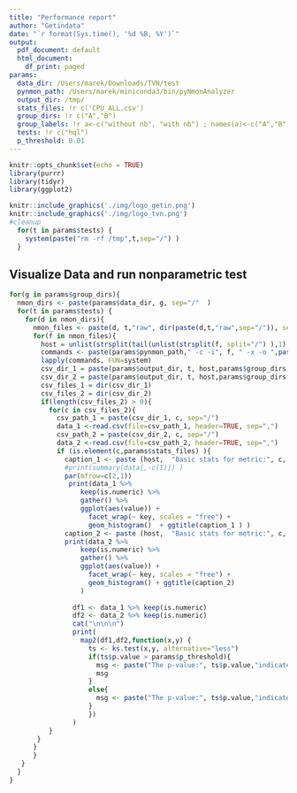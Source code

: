 ```yaml
---
title: "Performance report"
author: "Getindata"
date: "`r format(Sys.time(), '%d %B, %Y')`"
output:
  pdf_document: default
  html_document:
    df_print: paged
params:
  data_dir: /Users/marek/Downloads/TVN/test
  pynmon_path: /Users/marek/miniconda3/bin/pyNmonAnalyzer
  output_dir: /tmp/
  stats_files: !r c('CPU_ALL.csv')
  group_dirs: !r c("A","B")
  group_labels: !r a<-c("without nb", "with nb") ; names(a)<-c("A","B"); a
  tests: !r c("hql")
  p_threshold: 0.01
---
```


```r
knitr::opts_chunk$set(echo = TRUE)
library(purrr)
library(tidyr)
library(ggplot2)
```

```r
knitr::include_graphics('./img/logo_getin.png')
knitr::include_graphics('./img/logo_tvn.png')
#cleanup
  for(t in params$tests) {
    system(paste("rm -rf /tmp",t,sep="/") )
  }
```
\pagebreak
## Visualize Data and run nonparametric test


```r
for(g in params$group_dirs){
  nmon_dirs <- paste(params$data_dir, g, sep="/"  )
  for(t in params$tests) {
    for(d in nmon_dirs){
      nmon_files <- paste(d, t,"raw", dir(paste(d,t,"raw",sep="/")), sep="/")
      for(f in nmon_files){
        host = unlist(strsplit(tail(unlist(strsplit(f, split="/") ),1), split="_" ))[1]
        commands <- paste(params$pynmon_path," -c -i", f, " -x -o ",paste(params$output_dir, t, host, g, sep="/"), sep="")
        lapply(commands, FUN=system)
        csv_dir_1 = paste(params$output_dir, t, host,params$group_dirs[1] ,"csv", sep="/")
        csv_dir_2 = paste(params$output_dir, t, host,params$group_dirs[2] ,"csv", sep="/")
        csv_files_1 = dir(csv_dir_1)
        csv_files_2 = dir(csv_dir_2)
        if(length(csv_files_2) > 0){
          for(c in csv_files_2){
            csv_path_1 = paste(csv_dir_1, c, sep="/")
            data_1 <-read.csv(file=csv_path_1, header=TRUE, sep=",")
            csv_path_2 = paste(csv_dir_2, c, sep="/")
            data_2 <-read.csv(file=csv_path_2, header=TRUE, sep=",")
            if (is.element(c,params$stats_files) ){
              caption_1 <- paste (host,  "Basic stats for metric:", c, params$group_labels[1])
              #print(summary(data[,-c(1)]) )
              par(mfrow=c(2,1))
               print(data_1 %>%
                  keep(is.numeric) %>% 
                  gather() %>% 
                  ggplot(aes(value)) +
                    facet_wrap(~ key, scales = "free") +
                    geom_histogram()  + ggtitle(caption_1 ) )
              caption_2 <- paste (host,  "Basic stats for metric:", c, params$group_labels[2]) 
              print(data_2 %>%
                  keep(is.numeric) %>% 
                  gather() %>% 
                  ggplot(aes(value)) +
                    facet_wrap(~ key, scales = "free") +
                    geom_histogram() + ggtitle(caption_2)
                  )
              
                df1 <- data_1 %>% keep(is.numeric)
                df2 <- data_2 %>% keep(is.numeric)
                cat("\n\n\n")
                print(
                  map2(df1,df2,function(x,y) {
                    ts <- ks.test(x,y, alternative="less")
                    if(ts$p.value > params$p_threshold){
                      msg <- paste("The p-value:", ts$p.value,"indicates there IS NO difference between two conditions(",params$p_threshold,")")
                      msg
                    }
                    else{
                      msg <- paste("The p-value:", ts$p.value,"indicates there IS A difference between two conditions(",params$p_threshold,")")
                    }
                    })
                )
          }
       }
      }
      }
   }
  }
}
```
